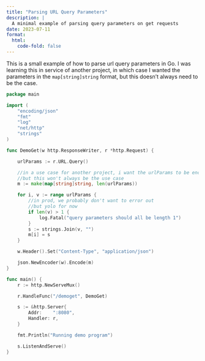 ```yaml
---
title: "Parsing URL Query Parameters"
description: |
  A minimal example of parsing query parameters on get requests
date: 2023-07-11
format:
  html:
    code-fold: false
---
```


This is a small example of how to parse url query parameters in Go. I was learning this in service of another project, in which case I wanted the parameters in the `map[string]string` format, but this doesn't always need to be the case.

``` go
package main

import (
	"encoding/json"
	"fmt"
	"log"
	"net/http"
	"strings"
)

func DemoGet(w http.ResponseWriter, r *http.Request) {

	urlParams := r.URL.Query()

	//in a use case for another project, i want the urlParams to be encoded as a map[string]string
	//but this won't always be the use case
	m := make(map[string]string, len(urlParams))

	for i, v := range urlParams {
		//in prod, we probably don't want to error out
        //but yolo for now
		if len(v) > 1 {
			log.Fatal("query parameters should all be length 1")
		}
		s := strings.Join(v, "")
		m[i] = s
	}

	w.Header().Set("Content-Type", "application/json")

	json.NewEncoder(w).Encode(m)
}

func main() {
	r := http.NewServeMux()

	r.HandleFunc("/demoget", DemoGet)

	s := &http.Server{
		Addr:    ":8080",
		Handler: r,
	}

	fmt.Println("Running demo program")

	s.ListenAndServe()
}
```